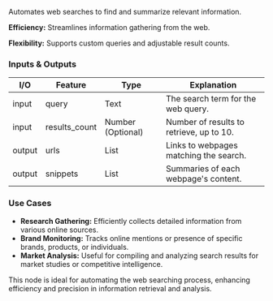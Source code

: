 Automates web searches to find and summarize relevant information.

**Efficiency:** Streamlines information gathering from the web.

**Flexibility:** Supports custom queries and adjustable result counts.

### Inputs & Outputs

| I/O    | Feature       | Type              | Explanation                              |
| ------ | ------------- | ----------------- | ---------------------------------------- |
| input  | query         | Text              | The search term for the web query.       |
| input  | results_count | Number (Optional) | Number of results to retrieve, up to 10. |
| output | urls          | List              | Links to webpages matching the search.   |
| output | snippets      | List              | Summaries of each webpage's content.     |

### **Use Cases**

- **Research Gathering:** Efficiently collects detailed information from various online sources.
- **Brand Monitoring:** Tracks online mentions or presence of specific brands, products, or individuals.
- **Market Analysis:** Useful for compiling and analyzing search results for market studies or competitive intelligence.

This node is ideal for automating the web searching process, enhancing efficiency and precision in information retrieval and analysis.
